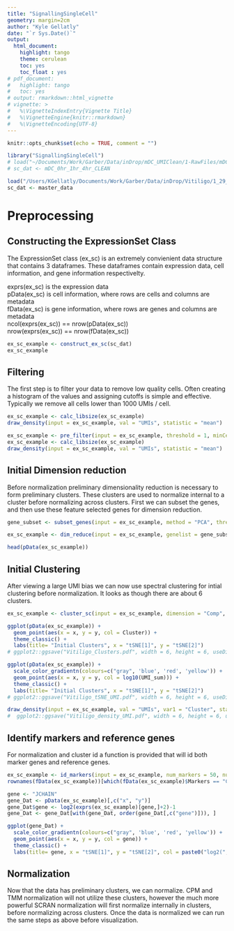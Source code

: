 ```yaml
---
title: "SignallingSingleCell"
geometry: margin=2cm
author: "Kyle Gellatly"
date: "`r Sys.Date()`"
output:
  html_document:
    highlight: tango
    theme: cerulean
    toc: yes
    toc_float : yes
# pdf_document:
#   highlight: tango
#   toc: yes
# output: rmarkdown::html_vignette
# vignette: >
#   %\VignetteIndexEntry{Vignette Title}
#   %\VignetteEngine{knitr::rmarkdown}
#   %\VignetteEncoding{UTF-8}
---
```


```r
knitr::opts_chunk$set(echo = TRUE, comment = "")
```


```r
library("SignallingSingleCell")
# load("~/Documents/Work/Garber/Data/inDrop/mDC_UMIClean/1-RawFiles/mDC_0hr_1hr_4hr_CLEAN.Rdata")
# sc_dat <- mDC_0hr_1hr_4hr_CLEAN

load("/Users/KGellatly/Documents/Work/Garber/Data/inDrop/Vitiligo/1_29_18/Vitiligo_1_29_18_1000UMI_MASTER.Rdata")
sc_dat <- master_data
```

# Preprocessing

## Constructing the ExpressionSet Class  

The ExpressionSet class (ex_sc) is an extremely convienient data structure that contains 3 dataframes. These dataframes contain expression data, cell information, and gene information respectivelty. 

exprs(ex_sc) is the expression data  
pData(ex_sc) is cell information, where rows are cells and columns are metadata  
fData(ex_sc) is gene information, where rows are genes and columns are metadata  
ncol(exprs(ex_sc)) == nrow(pData(ex_sc))  
nrow(exprs(ex_sc)) == nrow(fData(ex_sc))  

```r
ex_sc_example <- construct_ex_sc(sc_dat) 
ex_sc_example
```

## Filtering

The first step is to filter your data to remove low quality cells. Often creating a histogram of the values and assigning cutoffs is simple and effective. Typically we remove all cells lower than 1000 UMIs / cell.

```r
ex_sc_example <- calc_libsize(ex_sc_example)
draw_density(input = ex_sc_example, val = "UMIs", statistic = "mean")  

ex_sc_example <- pre_filter(input = ex_sc_example, threshold = 1, minCells = 10, minUMI = 1010, maxUMI = 10000)  
ex_sc_example <- calc_libsize(ex_sc_example)
draw_density(input = ex_sc_example, val = "UMIs", statistic = "mean")
```


## Initial Dimension reduction

Before normalization preliminary dimensionality reduction is necessary to form preliminary clusters. These clusters are used to normalize internal to a cluster before normalizing across clusters. First we can subset the genes, and then use these feature selected genes for dimension reduction.

```r
gene_subset <- subset_genes(input = ex_sc_example, method = "PCA", threshold = 3, minCells = 30, nComp = 10, cutoff = 0.75)  

ex_sc_example <- dim_reduce(input = ex_sc_example, genelist = gene_subset, pre_reduce = "iPCA", nComp = 15, tSNE_perp = 30, iterations = 500, print_progress=TRUE)  

head(pData(ex_sc_example))

```

## Initial Clustering

After viewing a large UMI bias we can now use spectral clustering for intial clustering before normalization. It looks as though there are about 6 clusters.  

```r
ex_sc_example <- cluster_sc(input = ex_sc_example, dimension = "Comp", method = "spectral", num_clust = 6)  

ggplot(pData(ex_sc_example)) + 
  geom_point(aes(x = x, y = y, col = Cluster)) +
  theme_classic() + 
  labs(title= "Initial Clusters", x = "tSNE[1]", y = "tSNE[2]")
# ggplot2::ggsave("Vitiligo_Clusters.pdf", width = 6, height = 6, useDingbats = F)

ggplot(pData(ex_sc_example)) + 
  scale_color_gradientn(colours=c("gray", 'blue', 'red', 'yellow')) +
  geom_point(aes(x = x, y = y, col = log10(UMI_sum))) +
  theme_classic() + 
  labs(title= "Initial Clusters", x = "tSNE[1]", y = "tSNE[2]")
# ggplot2::ggsave("Vitiligo_tSNE_UMI.pdf", width = 6, height = 6, useDingbats = F)

draw_density(input = ex_sc_example, val = "UMIs", var1 = "Cluster", statistic = "mean")
#  ggplot2::ggsave("Vitiligo_density_UMI.pdf", width = 6, height = 6, useDingbats = F)

```

## Identify markers and reference genes

For normalization and cluster id a function is provided that will id both marker genes and reference genes.

```r
ex_sc_example <- id_markers(input = ex_sc_example, num_markers = 50, num_reference = 1000)
rownames(fData(ex_sc_example))[which(fData(ex_sc_example)$Markers == "Cluster5")]

gene <- "JCHAIN"
gene_Dat <- pData(ex_sc_example)[,c("x", "y")]
gene_Dat$gene <- log2(exprs(ex_sc_example)[gene,]+2)-1
gene_Dat <- gene_Dat[with(gene_Dat, order(gene_Dat[,c("gene")])), ]

ggplot(gene_Dat) + 
  scale_color_gradientn(colours=c("gray", 'blue', 'red', 'yellow')) +
  geom_point(aes(x = x, y = y, col = gene)) +
  theme_classic() + 
  labs(title= gene, x = "tSNE[1]", y = "tSNE[2]", col = paste0("log2(", gene, ")"))
```


## Normalization

Now that the data has preliminary clusters, we can normalize. CPM and TMM normalization will not utilize these clusters, however the much more powerful SCRAN normalization will first normalize internally in clusters, before normalizing across clusters. Once the data is normalized we can run the same steps as above before visualization.

```r
```
